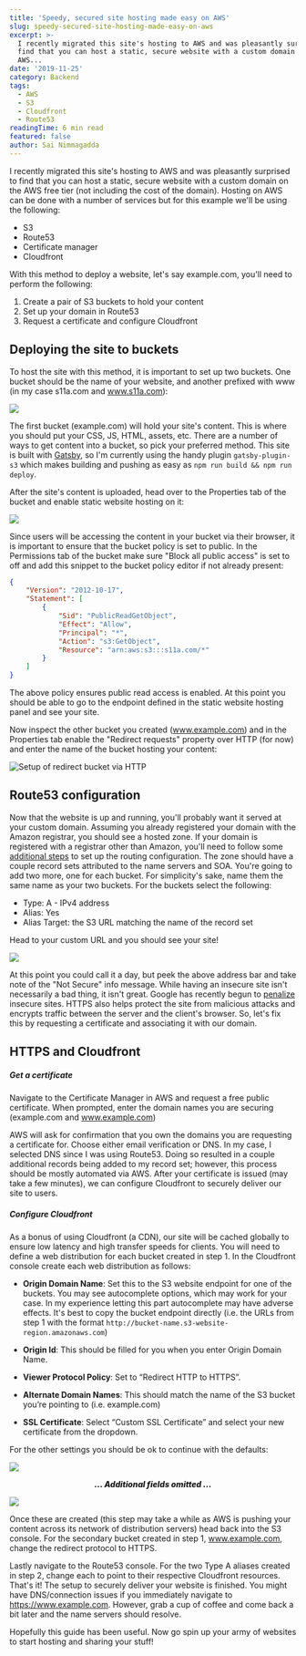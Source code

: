 ```yaml
---
title: 'Speedy, secured site hosting made easy on AWS'
slug: speedy-secured-site-hosting-made-easy-on-aws
excerpt: >-
  I recently migrated this site's hosting to AWS and was pleasantly surprised to
  find that you can host a static, secure website with a custom domain on the
  AWS...
date: '2019-11-25'
category: Backend
tags:
  - AWS
  - S3
  - Cloudfront
  - Route53
readingTime: 6 min read
featured: false
author: Sai Nimmagadda
---
```


I recently migrated this site's hosting to AWS and was pleasantly surprised to find that you can host a static, secure website with a custom domain on the AWS free tier (not including the cost of the domain). Hosting on AWS can be done with a number of services but for this example we'll be using the following:

* S3
* Route53
* Certificate manager 
* Cloudfront

With this method to deploy a website, let's say example.com, you'll need to perform the following:

1. Create a pair of S3 buckets to hold your content 
2. Set up your domain in Route53
3. Request a certificate and configure Cloudfront

## Deploying the site to buckets
To host the site with this method, it is important to set up two buckets. One bucket should be the name of your website, and another prefixed with www (in my case s11a.com and www.s11a.com):

![](/images/articles/s3Console.png)

The first bucket (example.com) will hold your site's content. This is where you should put your CSS, JS, HTML, assets, etc. There are a number of ways to get content into a bucket, so pick your preferred method. This site is built with [Gatsby](https://www.gatsbyjs.org/), so I'm currently using the handy plugin `gatsby-plugin-s3` which makes building and pushing as easy as `npm run build && npm run deploy`. 

After the site's content is uploaded, head over to the Properties tab of the bucket and enable static website hosting on it:

![](/images/articles/s3StaticHosting.png)

Since users will be accessing the content in your bucket via their browser, it is important to ensure that the bucket policy is set to public. In the Permissions tab of the bucket make sure "Block all public access" is set to off and add this snippet to the bucket policy editor if not already present:

```json
{
    "Version": "2012-10-17",
    "Statement": [
        {
            "Sid": "PublicReadGetObject",
            "Effect": "Allow",
            "Principal": "*",
            "Action": "s3:GetObject",
            "Resource": "arn:aws:s3:::s11a.com/*"
        }
    ]
}
```

The above policy ensures public read access is enabled. At this point you should be able to go to the endpoint defined in the static website hosting panel and see your site.

Now inspect the other bucket you created (www.example.com) and in the Properties tab enable the "Redirect requests" property over HTTP (for now) and enter the name of the bucket hosting your content:

![Setup of redirect bucket via HTTP](/images/articles/s3Redirect.png)

## Route53 configuration
Now that the website is up and running, you'll probably want it served at your custom domain. Assuming you already registered your domain with the Amazon registrar, you should see a hosted zone. If your domain is registered with a registrar other than Amazon, you'll need to follow some [additional steps](https://docs.aws.amazon.com/Route53/latest/DeveloperGuide/dns-configuring.html) to set up the routing configuration. The zone should have a couple record sets attributed to the name servers and SOA. You're going to add two more, one for each bucket. For simplicity's sake, name them the same name as your two buckets. For the buckets select the following:

- Type: A - IPv4 address
- Alias: Yes 
- Alias Target: the S3 URL matching the name of the record set 

Head to your custom URL and you should see your site!

![](/images/articles/websiteInsecure.png)

At this point you could call it a day, but peek the above address bar and take note of the "Not Secure" info message. While having an insecure site isn't necessarily a bad thing, it isn't great. Google has recently begun to [penalize](https://seo-hacker.com/google-adopt-https/) insecure sites. HTTPS also helps protect the site from malicious attacks and encrypts traffic between the server and the client's browser. So, let's fix this by requesting a certificate and associating it with our domain. 

## HTTPS and Cloudfront

##### Get a certificate
Navigate to the Certificate Manager in AWS and request a free public certificate. When prompted, enter the domain names you are securing (example.com and www.example.com)

AWS will ask for confirmation that you own the domains you are requesting a certificate for. Choose either email verification or DNS. In my case, I selected DNS since I was using Route53. Doing so resulted in a couple additional records being added to my record set; however, this process should be mostly automated via AWS. After your certificate is issued (may take a few minutes), we can configure Cloudfront to securely deliver our site to users. 

##### Configure Cloudfront 
As a bonus of using Cloudfront (a CDN), our site will be cached globally to ensure low latency and high transfer speeds for clients. You will need to define a web distribution for each bucket created in step 1. In the Cloudfront console create each web distribution as follows:

* **Origin Domain Name**: Set this to the S3 website endpoint for one of the buckets. You may see autocomplete options, which may work for your case. In my experience letting this part autocomplete may have adverse effects. It's best to copy the bucket endpoint directly (i.e. the URLs from step 1 with the format `http://bucket-name.s3-website-region.amazonaws.com`)
  
* **Origin Id**: This should be filled for you when you enter Origin Domain Name.
* **Viewer Protocol Policy**: Set to “Redirect HTTP to HTTPS”.
* **Alternate Domain Names**: This should match the name of the S3 bucket you’re pointing to (i.e. example.com)
* **SSL Certificate**: Select “Custom SSL Certificate” and select your new certificate from the dropdown.

For the other settings you should be ok to continue with the defaults:

![](/images/articles/cloudFront1.png)
<p style="text-align: center; font-weight: 800; font-style:italic">
... Additional fields omitted ... 
</p>

![](/images/articles/cloudFront2.png)

Once these are created (this step may take a while as AWS is pushing your content across its network of distribution servers) head back into the S3 console. For the secondary bucket created in step 1, www.example.com, change the redirect protocol to HTTPS. 

Lastly navigate to the Route53 console. For the two Type A aliases created in step 2, change each to point to their respective Cloudfront resources. That's it! The setup to securely deliver your website is finished. You might have DNS/connection issues if you immediately navigate to https://www.example.com. However, grab a cup of coffee and come back a bit later and the name servers should resolve. 

Hopefully this guide has been useful. Now go spin up your army of websites to start hosting and sharing your stuff!
